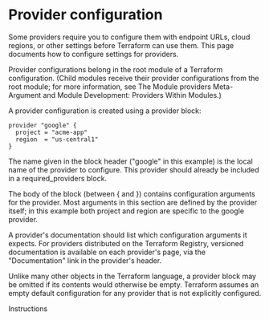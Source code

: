 # Provider configuration

Some providers require you to configure them with endpoint URLs, cloud regions, or other settings before Terraform can use them. This page documents how to configure settings for providers.

Provider configurations belong in the root module of a Terraform configuration. (Child modules receive their provider configurations from the root module; for more information, see The Module providers Meta-Argument and Module Development: Providers Within Modules.)

A provider configuration is created using a provider block:

```hcl
provider "google" {
  project = "acme-app"
  region  = "us-central1"
}
```

The name given in the block header ("google" in this example) is the local name of the provider to configure. This provider should already be included in a required_providers block.

The body of the block (between \{ and \}) contains configuration arguments for the provider. Most arguments in this section are defined by the provider itself; in this example both project and region are specific to the google provider.

A provider's documentation should list which configuration arguments it expects. For providers distributed on the Terraform Registry, versioned documentation is available on each provider's page, via the "Documentation" link in the provider's header.

Unlike many other objects in the Terraform language, a provider block may be omitted if its contents would otherwise be empty. Terraform assumes an empty default configuration for any provider that is not explicitly configured.

<Task>
  <Instructions>
    Instructions
  </Instructions>
  <Conditions>
    <Condition status="success" description="The resource is destroyed" />
    <Condition status="fail" description="The state does not contain the resource" />
  </Conditions>
</Task>